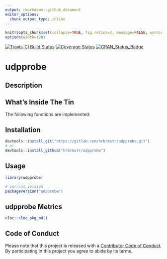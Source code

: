 ```yaml
---
output: rmarkdown::github_document
editor_options: 
  chunk_output_type: inline
---
```

```r
knitr$opts_chunk$set(collapse=TRUE, fig.retina=2, message=FALSE, warning=FALSE)
options(width=120)
```

[![Travis-CI Build Status](https://travis-ci.org/hrbrmstr/udpprobe.svg?branch=master)](https://travis-ci.org/hrbrmstr/udpprobe) 
[![Coverage Status](https://codecov.io/gh/hrbrmstr/udpprobe/branch/master/graph/badge.svg)](https://codecov.io/gh/hrbrmstr/udpprobe)
[![CRAN_Status_Badge](http://www.r-pkg.org/badges/version/udpprobe)](https://cran.r-project.org/package=udpprobe)

# udpprobe

## Description

## What's Inside The Tin

The following functions are implemented:

## Installation

```r
devtools::install_git("https://gitlab.com/hrbrmstr/udpprobe.git")
# or
devtools::install_github("hrbrmstr/udpprobe")
```

## Usage

```r
library(udpprobe)

# current version
packageVersion("udpprobe")

```

## udpprobe Metrics

```r
cloc::cloc_pkg_md()
```

## Code of Conduct

Please note that this project is released with a [Contributor Code of Conduct](CONDUCT.md). 
By participating in this project you agree to abide by its terms.
